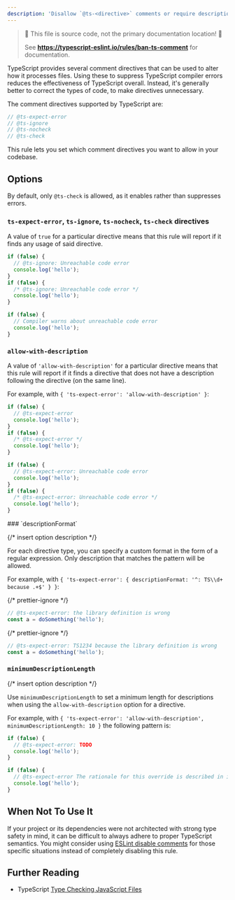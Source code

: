 ```yaml
---
description: 'Disallow `@ts-<directive>` comments or require descriptions after directives.'
---
```



> 🛑 This file is source code, not the primary documentation location! 🛑
>
> See **https://typescript-eslint.io/rules/ban-ts-comment** for documentation.

TypeScript provides several comment directives that can be used to alter how it processes files.
Using these to suppress TypeScript compiler errors reduces the effectiveness of TypeScript overall.
Instead, it's generally better to correct the types of code, to make directives unnecessary.

The comment directives supported by TypeScript are:

```ts
// @ts-expect-error
// @ts-ignore
// @ts-nocheck
// @ts-check
```

This rule lets you set which comment directives you want to allow in your codebase.

## Options

By default, only `@ts-check` is allowed, as it enables rather than suppresses errors.

### `ts-expect-error`, `ts-ignore`, `ts-nocheck`, `ts-check` directives

A value of `true` for a particular directive means that this rule will report if it finds any usage of said directive.

<Tabs>
<TabItem value="❌ Incorrect">

```ts option='{ "ts-ignore": true }'
if (false) {
  // @ts-ignore: Unreachable code error
  console.log('hello');
}
if (false) {
  /* @ts-ignore: Unreachable code error */
  console.log('hello');
}
```

</TabItem>
<TabItem value="✅ Correct">

```ts option='{ "ts-ignore": true }'
if (false) {
  // Compiler warns about unreachable code error
  console.log('hello');
}
```

</TabItem>
</Tabs>

### `allow-with-description`

A value of `'allow-with-description'` for a particular directive means that this rule will report if it finds a directive that does not have a description following the directive (on the same line).

For example, with `{ 'ts-expect-error': 'allow-with-description' }`:

<Tabs>
<TabItem value="❌ Incorrect">

```ts option='{ "ts-expect-error": "allow-with-description" }'
if (false) {
  // @ts-expect-error
  console.log('hello');
}
if (false) {
  /* @ts-expect-error */
  console.log('hello');
}
```

</TabItem>
<TabItem value="✅ Correct">

```ts option='{ "ts-expect-error": "allow-with-description" }'
if (false) {
  // @ts-expect-error: Unreachable code error
  console.log('hello');
}
if (false) {
  /* @ts-expect-error: Unreachable code error */
  console.log('hello');
}
```

</TabItem>
</Tabs>
### `descriptionFormat`

{/* insert option description */}

For each directive type, you can specify a custom format in the form of a regular expression. Only description that matches the pattern will be allowed.

For example, with `{ 'ts-expect-error': { descriptionFormat: '^: TS\\d+ because .+$' } }`:

<Tabs>
<TabItem value="❌ Incorrect">

{/* prettier-ignore */}
```ts option='{ "ts-expect-error": { "descriptionFormat": "^: TS\\\\d+ because .+$" } }'
// @ts-expect-error: the library definition is wrong
const a = doSomething('hello');
```

</TabItem>
<TabItem value="✅ Correct">

{/* prettier-ignore */}
```ts option='{ "ts-expect-error": { "descriptionFormat": "^: TS\\\\d+ because .+$" } }'
// @ts-expect-error: TS1234 because the library definition is wrong
const a = doSomething('hello');
```

</TabItem>
</Tabs>

### `minimumDescriptionLength`

{/* insert option description */}

Use `minimumDescriptionLength` to set a minimum length for descriptions when using the `allow-with-description` option for a directive.

For example, with `{ 'ts-expect-error': 'allow-with-description', minimumDescriptionLength: 10 }` the following pattern is:

<Tabs>
<TabItem value="❌ Incorrect">

```ts option='{ "ts-expect-error": "allow-with-description", "minimumDescriptionLength": 10 }'
if (false) {
  // @ts-expect-error: TODO
  console.log('hello');
}
```

</TabItem>
<TabItem value="✅ Correct">

```ts option='{ "ts-expect-error": "allow-with-description", "minimumDescriptionLength": 10 }'
if (false) {
  // @ts-expect-error The rationale for this override is described in issue #1337 on GitLab
  console.log('hello');
}
```

</TabItem>
</Tabs>

## When Not To Use It

If your project or its dependencies were not architected with strong type safety in mind, it can be difficult to always adhere to proper TypeScript semantics.
You might consider using [ESLint disable comments](https://eslint.org/docs/latest/use/configure/rules#using-configuration-comments-1) for those specific situations instead of completely disabling this rule.

## Further Reading

- TypeScript [Type Checking JavaScript Files](https://www.typescriptlang.org/docs/handbook/type-checking-javascript-files.html)
